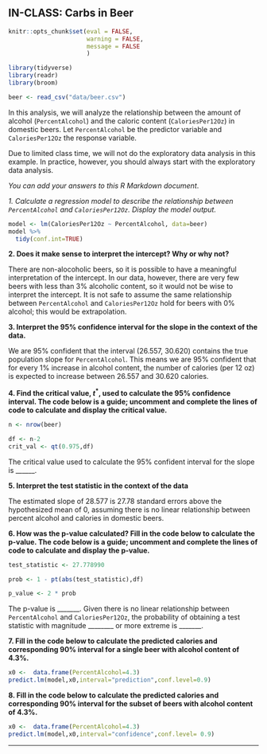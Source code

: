 ## IN-CLASS: Carbs in Beer

```r
knitr::opts_chunk$set(eval = FALSE, 
                      warning = FALSE,
                      message = FALSE
                      )
```

```r
library(tidyverse)
library(readr)
library(broom)
```

```r
beer <- read_csv("data/beer.csv")
```

In this analysis, we will analyze the relationship between the amount of alcohol (`PercentAlcohol`) and the caloric content (`CaloriesPer12Oz`) in domestic beers. Let `PercentAlcohol` be the predictor variable and `CaloriesPer12Oz` the response variable. 

Due to limited class time, we will not do the exploratory data analysis in this example. In practice, however, you should always start with the exploratory data analysis.

*You can add your answers to this R Markdown document*.

*1. Calculate a regression model to describe the relationship between `PercentAlcohol` and `CaloriesPer12Oz`. Display the model output.*

```r
model <- lm(CaloriesPer12Oz ~ PercentAlcohol, data=beer)
model %>% 
  tidy(conf.int=TRUE)
```

**2. Does it make sense to interpret the intercept? Why or why not?**

There are non-alocoholic beers, so it is possible to have a meaningful interpretation of the intercept. In our data, however, there are very few beers with less than 3% alcoholic content, so it would not be wise to interpret the intercept. It is not safe to assume the same relationship between `PercentAlcohol` and `CaloriesPer12Oz` hold for beers with 0% alcohol; this would be extrapolation. 

**3. Interpret the 95% confidence interval for the slope in the context of the data.**

We are 95% confident that the interval (26.557, 30.620) contains the true population slope for `PercentAlcohol`. This means we are 95% confident that for every 1% increase in alcohol content, the number of calories (per 12 oz) is expected to increase between 26.557 and 30.620 calories. 

**4. Find the critical value, $t^*$, used to calculate the 95% confidence interval. The code below is a guide; uncomment and complete the lines of code to calculate and display the critical value.**

```r
n <- nrow(beer)

df <- n-2
crit_val <- qt(0.975,df)
```

The critical value used to calculate the 95% confident interval for the slope is ______. 

**5. Interpret the test statistic in the context of the data**

The estimated slope of 28.577 is 27.78 standard errors above the hypothesized mean of 0, assuming there is no linear relationship between percent alcohol and calories in domestic beers.

**6. How was the p-value calculated? Fill in the code below to calculate the p-value. The code below is a guide; uncomment and complete the lines of code to calculate and display the p-value.**

```r
test_statistic <- 27.778990

prob <- 1 - pt(abs(test_statistic),df)

p_value <- 2 * prob
```

The p-value is _______. Given there is no linear relationship between `PercentAlcohol` and `CaloriesPer12Oz`, the probability of obtaining a test statistic with magnitude ________ or more extreme is _______.

**7. Fill in the code below to calculate the predicted calories and corresponding 90% interval for a single beer with alcohol content of 4.3%.**

```r
x0 <-  data.frame(PercentAlcohol=4.3)
predict.lm(model,x0,interval="prediction",conf.level=0.9) 
```


**8. Fill in the code below to calculate the predicted calories and corresponding 90% interval for the subset of beers with alcohol content of 4.3%.**

```r
x0 <-  data.frame(PercentAlcohol=4.3)
predict.lm(model,x0,interval="confidence",conf.level= 0.9) 
```

***